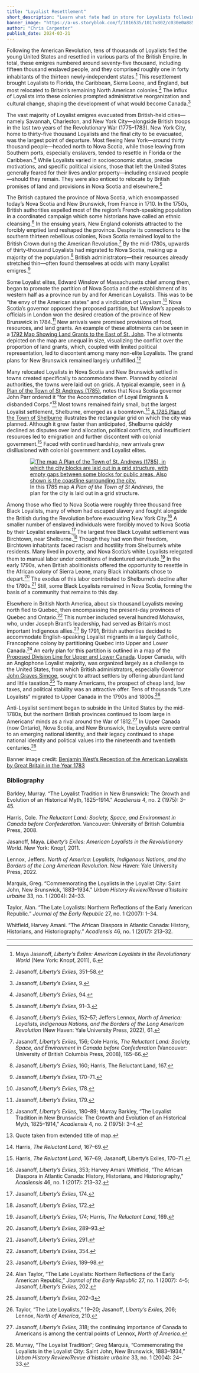 ```yaml
---
title: "Loyalist Resettlement"
short_description: "Learn what fate had in store for Loyalists following the conclusion of the American Revolution"
banner_image: "https://a-us.storyblok.com/f/1016535/1017x802/c030e0a885/reception_of_the_american_loyalists.jpg"
author: "Chris Carpenter"
publish_date: 2024-03-21
---
```


Following the American Revolution, tens of thousands of Loyalists fled the young United States and resettled in various parts of the British Empire. In total, these emigres numbered around seventy-five thousand, including fifteen thousand enslaved people, and they comprised roughly one in forty inhabitants of the thirteen newly-independent states.[^1] This resettlement brought Loyalists to Florida, the Caribbean, Sierra Leone, and England, but most relocated to Britain’s remaining North American colonies.[^2] The influx of Loyalists into these colonies prompted administrative reorganization and cultural change, shaping the development of what would become Canada.[^3]

The vast majority of Loyalist emigres evacuated from British-held cities—namely Savannah, Charleston, and New York City—alongside British troops in the last two years of the Revolutionary War (1775–1783). New York City, home to thirty-five thousand Loyalists and the final city to be evacuated, was the largest point of departure. Most fleeing New York—around thirty thousand people—headed north to Nova Scotia, while those leaving from Southern ports, especially enslavers, tended to resettle in Florida or the Caribbean.[^4] While Loyalists varied in socioeconomic status, precise motivations, and specific political visions, those that left the United States generally feared for their lives and/or property—including enslaved people—should they remain. They were also enticed to relocate by British promises of land and provisions in Nova Scotia and elsewhere.[^5]

The British captured the province of Nova Scotia, which encompassed today’s Nova Scotia and New Brunswick, from France in 1710. In the 1750s, British authorities expelled most of the region’s French-speaking population in a coordinated campaign which some historians have called an ethnic cleansing.[^6] In the ensuing years, New England colonists attracted to the forcibly emptied land reshaped the province. Despite its connections to the southern thirteen rebellious colonies, Nova Scotia remained loyal to the British Crown during the American Revolution.[^7] By the mid-1780s, upwards of thirty-thousand Loyalists had migrated to Nova Scotia, making up a majority of the population.[^8] British administrators—their resources already stretched thin—often found themselves at odds with many Loyalist emigres.[^9]

Some Loyalist elites, Edward Winslow of Massachusetts chief among them, began to promote the partition of Nova Scotia and the establishment of its western half as a province run by and for American Loyalists. This was to be “the envy of the American states” and a vindication of Loyalism.[^10] Nova Scotia’s governor opposed the proposed partition, but Winslow’s appeals to officials in London won the desired creation of the province of New Brunswick in 1784.[^11] New arrivals were promised provisions of food, resources, and land grants. An example of these allotments can be seen in a [1792 Map Showing Land Grants to the East of St. John](/maps/commonwealth:kd17gt588). The allotments depicted on the map are unequal in size, visualizing the conflict over the proportion of land grants, which, coupled with limited political representation, led to discontent among many non-elite Loyalists. The grand plans for New Brunswick remained largely unfulfilled.[^12]

Many relocated Loyalists in Nova Scotia and New Brunswick settled in towns created specifically to accommodate them. Planned by colonial authorities, the towns were laid out on grids. A typical example, seen in [A Plan of the Town of St Andrews (1785)](/maps/commonwealth:hx11z4831), notes that Nova Scotia governor John Parr ordered it “for the Accommodation of Loyal Emigrants & disbanded Corps.”[^13] Most towns remained fairly small, but the largest Loyalist settlement, Shelburne, emerged as a boomtown.[^14] [A 1785 Plan of the Town of Shelburne](/maps/commonwealth:hx11z0526) illustrates the rectangular grid on which the city was planned. Although it grew faster than anticipated, Shelburne quickly declined as disputes over land allocation, political conflicts, and insufficient resources led to emigration and further discontent with colonial government.[^15] Faced with continued hardship, new arrivals grew disillusioned with colonial government and Loyalist elites.

<figure style="display: block;margin-left: auto;margin-right: auto;width: 75%;">
  <a href="/maps/commonwealth:hx11z4831">
   <img src="https://iiif.digitalcommonwealth.org/iiif/2/commonwealth:hx11z4849/365,273,8293,4994/pct:50/0/default.jpg" alt="The map A Plan of the Town of St. Andrews (1785), in which the city blocks are laid out in a grid structure, with empty gaps between some blocks for public areas. Also shown is the coastline surrounding the city." />
  </a>
  <figcaption>
    In this 1785 map <em>A Plan of the Town of St Andrews</em>, the plan for the city is laid out in a grid structure.
  </figcaption>
</figure>

Among those who fled to Nova Scotia were roughly three thousand free Black Loyalists, many of whom had escaped slavery and fought alongside the British during the Revolution before evacuating New York City.[^16] A smaller number of enslaved individuals were forcibly moved to Nova Scotia by their Loyalist enslavers.[^17] The largest free Black Loyalist settlement was Birchtown, near Shelburne.[^18] Though they had won their freedom, Birchtown inhabitants faced racism and hostility from Shelburne’s white residents. Many lived in poverty, and Nova Scotia’s white Loyalists relegated them to manual labor under conditions of indentured servitude.[^19] In the early 1790s, when British abolitionists offered the opportunity to resettle in the African colony of Sierra Leone, many Black inhabitants chose to depart.[^20] The exodus of this labor contributed to Shelburne’s decline after the 1780s.[^21] Still, some Black Loyalists remained in Nova Scotia, forming the basis of a community that remains to this day.

Elsewhere in British North America, about six thousand Loyalists moving north fled to Quebec, then encompassing the present-day provinces of Quebec and Ontario.[^22] This number included several hundred Mohawks, who, under Joseph Brant’s leadership, had served as Britain’s most important Indigenous allies.[^23] By 1791, British authorities decided to accommodate English-speaking Loyalist migrants in a largely Catholic, Francophone colony by partitioning Quebec into Upper and Lower Canada.[^24] An early plan for this partition is outlined in a map of the [Proposed Division Line for Upper and Lower Canada](/maps/commonwealth:wd378t192). Upper Canada, with an Anglophone Loyalist majority, was organized largely as a challenge to the United States, from which British administrators, especially Governor [John Graves Simcoe](/people/john-graves-simcoe), sought to attract settlers by offering abundant land and little taxation.[^25] To many Americans, the prospect of cheap land, low taxes, and political stability was an attractive offer. Tens of thousands “Late Loyalists” migrated to Upper Canada in the 1790s and 1800s.[^26]

Anti-Loyalist sentiment began to subside in the United States by the mid-1780s, but the northern British provinces continued to loom large in Americans’ minds as a rival around the War of 1812.[^27] In Upper Canada (now Ontario), Nova Scotia, and New Brunswick, the Loyalists were central to an emerging national identity, and their legacy continued to shape national identity and political values into the nineteenth and twentieth centuries.[^28]

Banner image credit: [Benjamin West’s Reception of the American Loyalists by Great Britain in the Year 1783](https://upload.wikimedia.org/wikipedia/commons/3/37/Reception_of_the_American_Loyalists.jpg)

[^1]: Maya Jasanoff, _Liberty's Exiles: American Loyalists in the Revolutionary World_ (New York: Knopf, 2011), 6.

[^2]: Jasanoff, _Liberty’s Exiles_, 351–58.

[^3]: Jasanoff, _Liberty’s Exiles_, 9.

[^4]: Jasanoff, _Liberty’s Exiles_, 94.

[^5]: Jasanoff, _Liberty’s Exiles_, 91–3.

[^6]: Jasanoff, _Liberty’s Exiles_, 152–57; Jeffers Lennox, _North of America: Loyalists, Indigenous Nations, and the Borders of the Long American Revolution_ (New Haven: Yale University Press, 2022), 61.

[^7]: Jasanoff, _Liberty’s Exiles_, 156; Cole Harris, _The Reluctant Land: Society, Space, and Environment in Canada before Confederation_ (Vancouver: University of British Columbia Press, 2008), 165–66.

[^8]: Jasanoff, _Liberty’s Exiles_, 160; Harris, The Reluctant Land, 167.

[^9]: Jasanoff, _Liberty’s Exiles_, 170–71.

[^10]: Jasanoff, _Liberty’s Exiles_, 178.

[^11]: Jasanoff, _Liberty’s Exiles_, 179.

[^12]: Jasanoff, _Liberty’s Exiles_, 180–89; Murray Barkley, “The Loyalist Tradition in New Brunswick: The Growth and Evolution of an Historical Myth, 1825–1914,” _Acadiensis_ 4, no. 2 (1975): 3–4.

[^13]: Quote taken from extended title of map.

[^14]: Harris, _The Reluctant Land_, 167–69.

[^15]: Harris, _The Reluctant Land_, 167–69; Jasanoff, Liberty’s Exiles, 170–71.

[^16]: Jasanoff, _Liberty’s Exiles_, 353; Harvey Amani Whitfield, “The African Diaspora in Atlantic Canada: History, Historians, and Historiography,” _Acadiensis_ 46, no. 1 (2017): 213–32.

[^17]: Jasanoff, _Liberty’s Exiles_, 174.

[^18]: Jasanoff, _Liberty’s Exiles_, 172.

[^19]: Jasanoff, _Liberty’s Exiles_, 174; Harris, _The Reluctant Land_, 169.

[^20]: Jasanoff, _Liberty’s Exiles_, 289–93.

[^21]: Jasanoff, _Liberty’s Exiles_, 291.

[^22]: Jasanoff, _Liberty’s Exiles_, 354.

[^23]: Jasanoff, _Liberty’s Exiles_, 189–98.

[^24]: Alan Taylor, “The Late Loyalists: Northern Reflections of the Early American Republic,” _Journal of the Early Republic_ 27, no. 1 (2007): 4–5; Jasanoff, _Liberty’s Exiles_, 202.

[^25]: Jasanoff, _Liberty’s Exiles_, 202–3

[^26]: Taylor, “The Late Loyalists,” 19–20; Jasanoff, _Liberty’s Exiles_, 206; Lennox, _North of America_, 210.

[^27]: Jasanoff, _Liberty’s Exiles_, 318; the continuing importance of Canada to Americans is among the central points of Lennox, _North of America_.

[^28]: Murray, “The Loyalist Tradition”; Greg Marquis, “Commemorating the Loyalists in the Loyalist City: Saint John, New Brunswick, 1883–1934,” _Urban History Review/Revue d’histoire urbaine_ 33, no. 1 (2004): 24–33.


### Bibliography

Barkley, Murray. “The Loyalist Tradition in New Brunswick: The Growth and Evolution of an Historical Myth, 1825–1914.” _Acadiensis_ 4, no. 2 (1975): 3–45.

Harris, Cole. _The Reluctant Land: Society, Space, and Environment in Canada before Confederation_. Vancouver: University of British Columbia Press, 2008.

Jasanoff, Maya. _Liberty’s Exiles: American Loyalists in the Revolutionary World_. New York: Knopf, 2011.

Lennox, Jeffers. _North of America: Loyalists, Indigenous Nations, and the Borders of the Long American Revolution_. New Haven: Yale University Press, 2022.

Marquis, Greg. “Commemorating the Loyalists in the Loyalist City: Saint John, New Brunswick, 1883–1934.” _Urban History Review/Revue d’histoire urbaine_ 33, no. 1 (2004): 24–33.

Taylor, Alan. “The Late Loyalists: Northern Reflections of the Early American Republic.” _Journal of the Early Republic_ 27, no. 1 (2007): 1–34.

Whitfield, Harvey Amani. “The African Diaspora in Atlantic Canada: History, Historians, and Historiography.” _Acadiensis_ 46, no. 1 (2017): 213–32.

***
